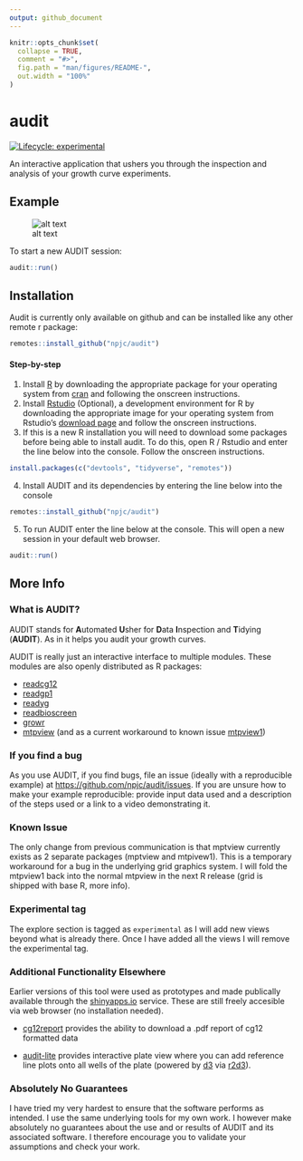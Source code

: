 ```yaml
---
output: github_document
---
```


<!-- README.md is generated from README.Rmd. Please edit that file -->

```r
knitr::opts_chunk$set(
  collapse = TRUE,
  comment = "#>",
  fig.path = "man/figures/README-",
  out.width = "100%"
)
```
# audit

<!-- badges: start -->
[![Lifecycle: experimental](https://img.shields.io/badge/lifecycle-experimental-orange.svg)](https://www.tidyverse.org/lifecycle/#experimental)
<!-- badges: end -->

An interactive application that ushers you through the inspection and analysis of your growth curve experiments.

## Example

![alt text](eg.gif)

To start a new AUDIT session:

```r
audit::run()
```

## Installation

Audit is currently only available on github and can be installed like any other
remote r package:

``` r
remotes::install_github("npjc/audit")
```

#### Step-by-step

1. Install [R][] by downloading the appropriate package for your operating system from [cran][] and following the onscreen instructions.
2. Install [Rstudio][] (Optional), a development environment for R by downloading the appropriate image for your operating system from Rstudio's [download page][] and follow the onscreen instructions.
3. If this is a new R installation you will need to download some packages before being able to install audit. To do this, open R / Rstudio and enter the line below into the console. Follow the onscreen instructions.

```r
install.packages(c("devtools", "tidyverse", "remotes"))
```
4. Install AUDIT and its dependencies by entering the line below into the console

``` r
remotes::install_github("npjc/audit")
```

5. To run AUDIT enter the line below at the console. This will open a new session in your default web browser.

```r
audit::run()
```


[shiny]: http://shiny.rstudio.com
[R]: https://cran.r-project.org
[cran]: https://cran.r-project.org
[Rstudio]: https://www.rstudio.com/products/rstudio
[download page]: https://www.rstudio.com/products/rstudio/download/#download

## More Info

### What is AUDIT?

AUDIT stands for  **A**utomated **U**sher for **D**ata **I**nspection and **T**idying (**AUDIT**). As in it helps you audit your growth curves.

AUDIT is really just an interactive interface to multiple modules. These modules are also openly distributed as R packages:

- [readcg12][]
- [readgp1][]
- [readyg][]
- [readbioscreen][]
- [growr][]
- [mtpview][] (and as a current workaround to known issue [mtpview1][])

### If you find a bug

As you use AUDIT, if you find bugs, file an issue (ideally with a reproducible example) at <https://github.com/npjc/audit/issues>. If you are unsure how to make your example reproducible: provide input data used and a description of the steps used or a link to a video demonstrating it.

### Known Issue

The only change from previous communication is that mptview currently exists as 2 separate packages (mptview and mtpivew1). This is a temporary workaround for a bug in the underlying grid graphics system. I will fold the mtpview1 back into the normal mtpview in the next R release (grid is shipped with base R, more info). 

### Experimental tag

The explore section is tagged as `experimental` as I will add new views beyond what is already there. Once I have added all the views I will remove the experimental tag. 

### Additional Functionality Elsewhere

Earlier versions of this tool were used as prototypes and made publically available through the  [shinyapps.io][] service. These are still freely accesible via web browser (no installation needed).

- [cg12report][] provides the ability to download a .pdf report of cg12 formatted data

- [audit-lite][] provides interactive plate view where you can add reference line plots onto all wells of the plate (powered by [d3][] via [r2d3][]).

### Absolutely No Guarantees

I have tried my very hardest to ensure that the software performs as intended. I use the same underlying tools for my own work. I however make absolutely no guarantees about the use and or results of AUDIT and its associated software. I therefore encourage you to validate your assumptions and check your work.


[readcg12]: https://github.com/npjc/readcg12
[readgp1]: https://github.com/npjc/readgp1
[readyg]: https://github.com/npjc/readyg
[readbioscreen]: https://github.com/npjc/readbioscreen
[growr]: https://github.com/npjc/growr
[mtpview]: https://github.com/npjc/mtpview
[mtpview1]: https://github.com/npjc/mtpview1
[shinyapps.io]: https://shinyapps.io
[cg12report]: https://nicolascoutin.shinyapps.io/cg12report/
[audit-lite]: https://nicolascoutin.shinyapps.io/audit-lite/
[d3]: https://d3js.org
[r2d3]: https://github.com/rstudio/r2d3
 
 